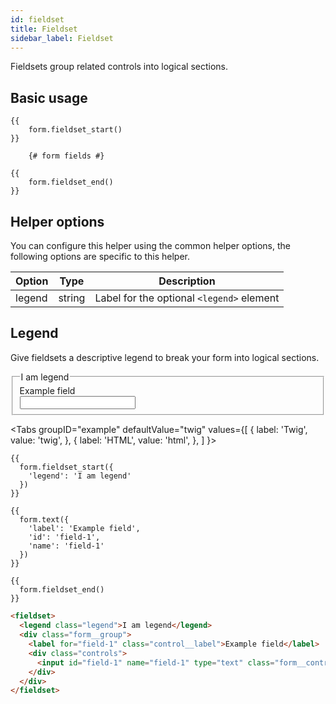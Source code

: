 ```yaml
---
id: fieldset
title: Fieldset
sidebar_label: Fieldset
---
```



Fieldsets group related controls into logical sections.

## Basic usage

```twig
{{
    form.fieldset_start()
}}

    {# form fields #}

{{
    form.fieldset_end()
}}
```

## Helper options

You can configure this helper using the common helper options, the following options are specific to this helper.

| Option | Type | Description |
| ------ | ---- | ----------- |
| legend | string | Label for the optional `<legend>` element |

## Legend

Give fieldsets a descriptive legend to break your form into logical sections.


<div className="d-example">
  <fieldset>
    <legend className="legend">I am legend</legend>
    <div className="form__group">
      <label for="field-1" className="control__label">Example field</label>
      <div className="controls">
        <input id="field-1" name="field-1" type="text" className="form__control" />
      </div>
    </div>
  </fieldset>
</div>

<Tabs
  groupID="example"
  defaultValue="twig"
  values={[
    { label: 'Twig', value: 'twig', },
    { label: 'HTML', value: 'html', },
  ]
}>
<TabItem value="twig">

```twig
{{
  form.fieldset_start({
    'legend': 'I am legend'
  })
}}

{{
  form.text({
    'label': 'Example field',
    'id': 'field-1',
    'name': 'field-1'
  })
}}

{{
  form.fieldset_end()
}}
```

</TabItem>
<TabItem value="html">

```html
<fieldset>
  <legend class="legend">I am legend</legend>
  <div class="form__group">
    <label for="field-1" class="control__label">Example field</label>
    <div class="controls">
      <input id="field-1" name="field-1" type="text" class="form__control" />
    </div>
  </div>
</fieldset>
```

</TabItem>
</Tabs>